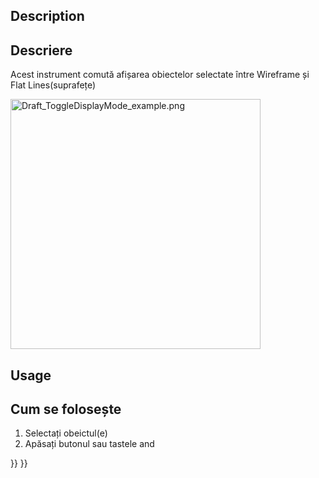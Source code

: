 <languages/>

{{Docnav
|[[Draft_AddConstruction|AddConstruction]]
|[[Draft_WorkingPlaneProxy|WorkingPlaneProxy]]
|[[Draft_Workbench|Draft]]
|IconL=Draft_AddConstruction.svg
|IconR=Draft_WorkingPlaneProxy.svg
|IconC=Workbench_Draft.svg
}}

<div class="mw-translate-fuzzy">
{{GuiCommand|Name=Draft ToggleDisplayMode|Workbenches=[[Draft_Workbench|Draft]], [[Arch_Workbench|Arch]]|MenuLocation=Draft → Utilities → Toggle display mode|Shortcut=Shift + Space}}
</div>

==Description== 

<div class="mw-translate-fuzzy">
==Descriere==
Acest instrument comută afișarea obiectelor selectate între Wireframe și Flat Lines(suprafețe)
</div>

[[Image:Draft_ToggleDisplayMode_example.png|400px]]
{{Caption|On the left the larger cube obstructs the cube behind it. On the right the Display Mode of the larger cube is set to Wireframe making it possible to select a face belonging to the smaller cube.}}

==Usage== 

<div class="mw-translate-fuzzy">
==Cum se folosește==
# Selectați obeictul(e)
# Apăsați butonul  {{KEY|[[Image:Draft_ToggleDisplayMode.png|16px]] [[Draft ToggleDisplayMode|Toggle display mode]]}}sau  tastele {{KEY|SHIFT}} and {{KEY|SPACEBAR}}
</div>


{{Docnav
|[[Draft_AddConstruction|AddConstruction]]
|[[Draft_WorkingPlaneProxy|WorkingPlaneProxy]]
|[[Draft_Workbench|Draft]]
|IconL=Draft_AddConstruction.svg
|IconR=Draft_WorkingPlaneProxy.svg
|IconC=Workbench_Draft.svg
}}

{{Draft Tools navi{{#translation:}}}}
{{Userdocnavi{{#translation:}}}}